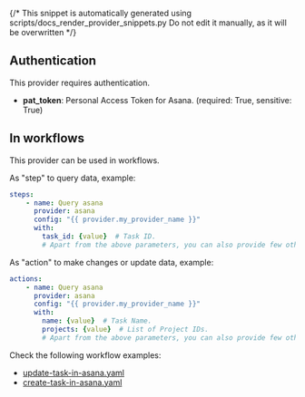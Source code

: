 {/* This snippet is automatically generated using scripts/docs_render_provider_snippets.py 
Do not edit it manually, as it will be overwritten */}

## Authentication
This provider requires authentication.
- **pat_token**: Personal Access Token for Asana. (required: True, sensitive: True)


## In workflows

This provider can be used in workflows.


As "step" to query data, example:
```yaml
steps:
    - name: Query asana
      provider: asana
      config: "{{ provider.my_provider_name }}"
      with:
        task_id: {value}  # Task ID.
        # Apart from the above parameters, you can also provide few other parameters. Refer to the [Asana API documentation](https://developers.asana.com/docs/update-a-task) for more details.
```


As "action" to make changes or update data, example:
```yaml
actions:
    - name: Query asana
      provider: asana
      config: "{{ provider.my_provider_name }}"
      with:
        name: {value}  # Task Name.
        projects: {value}  # List of Project IDs.
        # Apart from the above parameters, you can also provide few other parameters. Refer to the [Asana API documentation](https://developers.asana.com/docs/update-a-task) for more details.
```




Check the following workflow examples:
- [update-task-in-asana.yaml](https://github.com/keephq/keep/blob/main/examples/workflows/update-task-in-asana.yaml)
- [create-task-in-asana.yaml](https://github.com/keephq/keep/blob/main/examples/workflows/create-task-in-asana.yaml)
